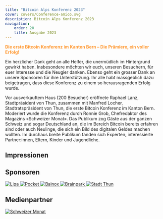 ```yaml
---
title: "Bitcoin Alps Konferenz 2023"
cover: covers/Conference-amico.svg
description: Bitcoin Alps Konferenz 2023
navigation:
    order: 20
    title: Ausgabe 2023
---
```


<p style="color:#ff9933"><b>Die erste Bitcoin Konferenz im Kanton Bern – Die Prämiere, ein voller Erfolg!</b></p>

Ein herzlicher Dank geht an alle Helfer, die unermüdlich im Hintergrund gewirkt haben. Insbesondere möchten wir euch, unseren Besuchern, für euer Interesse und die Neugier danken. Ebenso geht ein grosser Dank an unsere Sponsoren für ihre Unterstützung. Ihr alle habt massgeblich dazu beigetragen, dass diese Konferenz zu einem so herausragenden Erfolg wurde.

Vor ausverkauftem Haus (200 Besucher) eröffnete Raphael Lanz, Stadtpräsident von Thun, zusammen mit Manfred Locher, Stadtratspräsident von Thun, die erste Bitcoin Konferenz im Kanton Bern. Moderiert wurde die Konferenz durch Ronnie Grob, Chefredaktor des Magazins «Schweizer Monat». Das Publikum zog Gäste aus der ganzen Schweiz und sogar Deutschland an, die im Bereich Bitcoin bereits erfahren sind oder auch Neulinge, die sich ein Bild des digitalen Geldes machen wollten. Im durchaus breite Publikum fanden sich Experten, interessierte Partner:innen, Eltern, Kinder und Jugendliche.

## Impressionen

<ImageGallery src="konferenz23" />

## Sponsoren

<a href="https://lipa.swiss/" target="_blank">
    <Image src="sponsors/lipa.jpg" size="logo" alt="Lipa" />
</a>

<a href="https://pocketbitcoin.com/" target="_blank">
    <Image src="sponsors/pocket.svg" size="logo" alt="Pocket" />
</a>

<a href="https://www.bainox.com/" target="_blank">
    <Image src="sponsors/bainox.svg" size="logo" alt="Bainox" />
</a>

<a href="https://brainpark.ch/" target="_blank">
    <Image src="sponsors/brainpark.png" size="logo" alt="Brainpark" />
</a>

<a href="https://www.thun.ch/" target="_blank">
    <Image src="sponsors/stadtthun.png" size="logo" alt="Stadt Thun" />
</a>

## Medienpartner

<a href="https://schweizermonat.ch" target="_blank">
    <Image src="sponsors/schweizermonat.svg" size="logo" alt="Schweizer Monat" />
</a>
